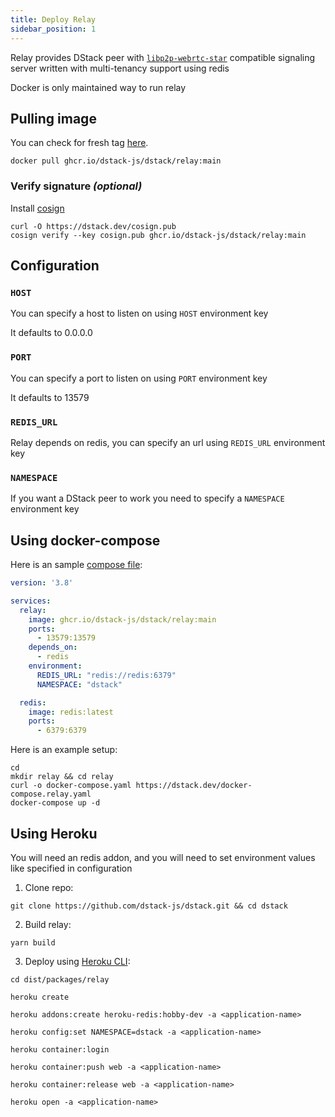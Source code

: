 ```yaml
---
title: Deploy Relay
sidebar_position: 1
---
```


Relay provides DStack peer with [`libp2p-webrtc-star`](https://github.com/libp2p/js-libp2p-webrtc-star) compatible signaling server written with multi-tenancy support using redis

Docker is only maintained way to run relay

## Pulling image

You can check for fresh tag [here](https://github.com/dstack-js/dstack/pkgs/container/dstack%2Frelay).

```console
docker pull ghcr.io/dstack-js/dstack/relay:main
```

### Verify signature _(optional)_

Install [cosign](https://github.com/sigstore/cosign)

```console
curl -O https://dstack.dev/cosign.pub
cosign verify --key cosign.pub ghcr.io/dstack-js/dstack/relay:main
```

## Configuration

### `HOST`

You can specify a host to listen on using `HOST` environment key

It defaults to 0.0.0.0

### `PORT`

You can specify a port to listen on using `PORT` environment key

It defaults to 13579

### `REDIS_URL`

Relay depends on redis, you can specify an url using `REDIS_URL` environment key

### `NAMESPACE`

If you want a DStack peer to work you need to specify a `NAMESPACE` environment key

## Using docker-compose

Here is an sample [compose file](https://docs.docker.com/compose/compose-file/):

```yaml
version: '3.8'

services:
  relay:
    image: ghcr.io/dstack-js/dstack/relay:main
    ports:
      - 13579:13579
    depends_on:
      - redis
    environment:
      REDIS_URL: "redis://redis:6379"
      NAMESPACE: "dstack"

  redis:
    image: redis:latest
    ports:
      - 6379:6379
```

Here is an example setup:

```console
cd
mkdir relay && cd relay
curl -o docker-compose.yaml https://dstack.dev/docker-compose.relay.yaml
docker-compose up -d
```

## Using Heroku

You will need an redis addon, and you will need to set environment values like specified in configuration

1. Clone repo:
```console
git clone https://github.com/dstack-js/dstack.git && cd dstack
```

2. Build relay:
```console
yarn build
```

3. Deploy using [Heroku CLI](https://devcenter.heroku.com/articles/heroku-cli):
```console
cd dist/packages/relay
```

```console
heroku create
```

```console
heroku addons:create heroku-redis:hobby-dev -a <application-name>
```

```console
heroku config:set NAMESPACE=dstack -a <application-name>
```

```console
heroku container:login
```

```console
heroku container:push web -a <application-name>
```

```console
heroku container:release web -a <application-name>
```

```console
heroku open -a <application-name>
```
